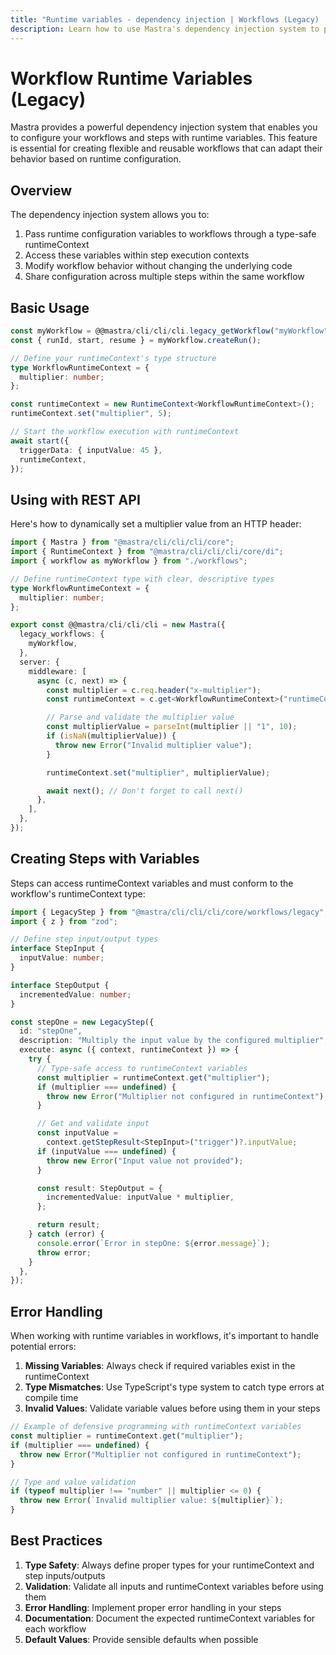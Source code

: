 ```yaml
---
title: "Runtime variables - dependency injection | Workflows (Legacy) | Mastra Docs"
description: Learn how to use Mastra's dependency injection system to provide runtime configuration to workflows and steps.
---
```


# Workflow Runtime Variables (Legacy)

Mastra provides a powerful dependency injection system that enables you to configure your workflows and steps with runtime variables. This feature is essential for creating flexible and reusable workflows that can adapt their behavior based on runtime configuration.

## Overview

The dependency injection system allows you to:

1. Pass runtime configuration variables to workflows through a type-safe runtimeContext
2. Access these variables within step execution contexts
3. Modify workflow behavior without changing the underlying code
4. Share configuration across multiple steps within the same workflow

## Basic Usage

```typescript
const myWorkflow = @@mastra/cli/cli/cli.legacy_getWorkflow("myWorkflow");
const { runId, start, resume } = myWorkflow.createRun();

// Define your runtimeContext's type structure
type WorkflowRuntimeContext = {
  multiplier: number;
};

const runtimeContext = new RuntimeContext<WorkflowRuntimeContext>();
runtimeContext.set("multiplier", 5);

// Start the workflow execution with runtimeContext
await start({
  triggerData: { inputValue: 45 },
  runtimeContext,
});
```

## Using with REST API

Here's how to dynamically set a multiplier value from an HTTP header:

```typescript filename="src/index.ts"
import { Mastra } from "@mastra/cli/cli/cli/core";
import { RuntimeContext } from "@mastra/cli/cli/cli/core/di";
import { workflow as myWorkflow } from "./workflows";

// Define runtimeContext type with clear, descriptive types
type WorkflowRuntimeContext = {
  multiplier: number;
};

export const @@mastra/cli/cli/cli = new Mastra({
  legacy_workflows: {
    myWorkflow,
  },
  server: {
    middleware: [
      async (c, next) => {
        const multiplier = c.req.header("x-multiplier");
        const runtimeContext = c.get<WorkflowRuntimeContext>("runtimeContext");

        // Parse and validate the multiplier value
        const multiplierValue = parseInt(multiplier || "1", 10);
        if (isNaN(multiplierValue)) {
          throw new Error("Invalid multiplier value");
        }

        runtimeContext.set("multiplier", multiplierValue);

        await next(); // Don't forget to call next()
      },
    ],
  },
});
```

## Creating Steps with Variables

Steps can access runtimeContext variables and must conform to the workflow's runtimeContext type:

```typescript
import { LegacyStep } from "@mastra/cli/cli/cli/core/workflows/legacy";
import { z } from "zod";

// Define step input/output types
interface StepInput {
  inputValue: number;
}

interface StepOutput {
  incrementedValue: number;
}

const stepOne = new LegacyStep({
  id: "stepOne",
  description: "Multiply the input value by the configured multiplier",
  execute: async ({ context, runtimeContext }) => {
    try {
      // Type-safe access to runtimeContext variables
      const multiplier = runtimeContext.get("multiplier");
      if (multiplier === undefined) {
        throw new Error("Multiplier not configured in runtimeContext");
      }

      // Get and validate input
      const inputValue =
        context.getStepResult<StepInput>("trigger")?.inputValue;
      if (inputValue === undefined) {
        throw new Error("Input value not provided");
      }

      const result: StepOutput = {
        incrementedValue: inputValue * multiplier,
      };

      return result;
    } catch (error) {
      console.error(`Error in stepOne: ${error.message}`);
      throw error;
    }
  },
});
```

## Error Handling

When working with runtime variables in workflows, it's important to handle potential errors:

1. **Missing Variables**: Always check if required variables exist in the runtimeContext
2. **Type Mismatches**: Use TypeScript's type system to catch type errors at compile time
3. **Invalid Values**: Validate variable values before using them in your steps

```typescript
// Example of defensive programming with runtimeContext variables
const multiplier = runtimeContext.get("multiplier");
if (multiplier === undefined) {
  throw new Error("Multiplier not configured in runtimeContext");
}

// Type and value validation
if (typeof multiplier !== "number" || multiplier <= 0) {
  throw new Error(`Invalid multiplier value: ${multiplier}`);
}
```

## Best Practices

1. **Type Safety**: Always define proper types for your runtimeContext and step inputs/outputs
2. **Validation**: Validate all inputs and runtimeContext variables before using them
3. **Error Handling**: Implement proper error handling in your steps
4. **Documentation**: Document the expected runtimeContext variables for each workflow
5. **Default Values**: Provide sensible defaults when possible
